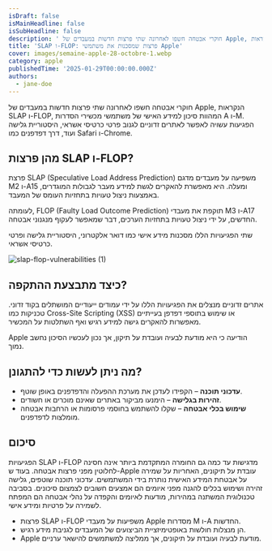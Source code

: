 ```yaml
---
isDraft: false
isMainHeadline: false
isSubHeadline: false
description: ' חוקרי אבטחה חשפו לאחרונה שתי פרצות חדשות במעבדים של Apple, הנקראות SLAP ו-FLOP, המהוות סיכון למידע האישי של משתמשי מכשירי הסדרות A ו-M. הפג'
title: 'SLAP ו-FLOP: פרצות שמסכנות את משתמשי Apple'
cover: images/semaine-apple-28-octobre-1.webp
category: apple
publishedTime: '2025-01-29T00:00:00.000Z'
authors:
  - jane-doe
---
```


חוקרי אבטחה חשפו לאחרונה שתי פרצות חדשות במעבדים של Apple, הנקראות SLAP ו-FLOP, המהוות סיכון למידע האישי של משתמשי מכשירי הסדרות A ו-M. הפגיעות עשויה לאפשר לאתרים זדוניים לגנוב פרטי כרטיסי אשראי, היסטוריית גלישה ועוד, דרך דפדפנים כמו Safari ו-Chrome.

## מהן פרצות SLAP ו-FLOP?

פרצת SLAP (Speculative Load Address Prediction) משפיעה על מעבדים מדגם M2 ו-A15 ומעלה. היא מאפשרת להאקרים לגשת למידע מעבר לגבולות המוגדרים, באמצעות ניצול טעויות בתחזיות העומס של המעבד.

לעומתה, FLOP (Faulty Load Outcome Prediction) תוקפת את מעבדי M3 ו-A17 החדשים, על ידי ניצול טעויות בתחזיות הערכים, דבר שמאפשר לעקוף מנגנוני אבטחה.

שתי הפגיעויות הללו מסכנות מידע אישי כמו דואר אלקטרוני, היסטוריית גלישה ופרטי כרטיסי אשראי.

![slap-flop-vulnerabilities (1)](images/slap-flop-vulnerabilities-1.webp)

## כיצד מתבצעת ההתקפה?

אתרים זדוניים מנצלים את הפגיעויות הללו על ידי עמודים ייעודיים המושתלים בקוד זדוני. טכניקות כמו Cross-Site Scripting (XSS) או שימוש בתוספי דפדפן בעייתיים מאפשרות להאקרים גישה למידע רגיש ואף השתלטות על המכשיר.

Apple הודיעה כי היא מודעת לבעיה ועובדת על תיקון, אך נכון לעכשיו הסיכון נחשב נמוך.

## מה ניתן לעשות כדי להתגונן?

- **עדכוני תוכנה** – הקפידו לעדכן את מערכת ההפעלה והדפדפנים באופן שוטף.
- **זהירות בגלישה** – הימנעו מביקור באתרים שאינם מוכרים או חשודים.
- **שימוש בכלי אבטחה** – שקלו להשתמש בחוסמי פרסומות או הרחבות אבטחה מומלצות לדפדפנים.

## סיכום

הפגיעויות SLAP ו-FLOP מדגישות עד כמה גם החומרה המתקדמת ביותר אינה חסינה לחלוטין מפני פרצות אבטחה. בעוד ש-Apple עובדת על תיקונים, האחריות על שמירה על אבטחת המידע האישית נותרת בידי המשתמשים. עדכוני תוכנה שוטפים, גלישה זהירה ושימוש בכלים להגנה מפני איומים הם אמצעים חשובים לצמצום סיכונים. בסביבה טכנולוגית המשתנה במהירות, מודעות לאיומים והקפדה על נהלי אבטחה הם המפתח לשמירה על פרטיות ומידע אישי.

- פרצות SLAP ו-FLOP משפיעות על מעבדי Apple מסדרות M ו-A החדשות.
- הן מנצלות חולשות באופטימיזציית הביצועים של המעבדים לגניבת מידע רגיש.
- Apple מודעת לבעיה ועובדת על תיקונים, אך ממליצה למשתמשים להישאר ערניים.
